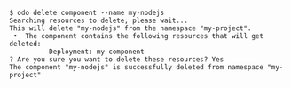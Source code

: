 ```shell
$ odo delete component --name my-nodejs
Searching resources to delete, please wait...
This will delete "my-nodejs" from the namespace "my-project".
 •  The component contains the following resources that will get deleted:
        - Deployment: my-component
? Are you sure you want to delete these resources? Yes
The component "my-nodejs" is successfully deleted from namespace "my-project"
```
